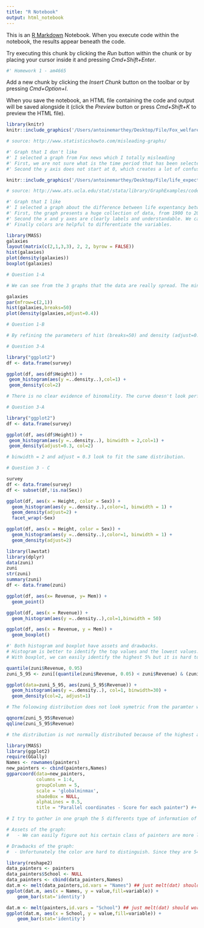 ```yaml
---
title: "R Notebook"
output: html_notebook
---
```


This is an [R Markdown](http://rmarkdown.rstudio.com) Notebook. When you execute code within the notebook, the results appear beneath the code. 

Try executing this chunk by clicking the *Run* button within the chunk or by placing your cursor inside it and pressing *Cmd+Shift+Enter*. 

```r
#' Homework 1 - am4665
```

Add a new chunk by clicking the *Insert Chunk* button on the toolbar or by pressing *Cmd+Option+I*.

When you save the notebook, an HTML file containing the code and output will be saved alongside it (click the *Preview* button or press *Cmd+Shift+K* to preview the HTML file).

```r
library(knitr)
knitr::include_graphics('/Users/antoinemarthey/Desktop/File/Fox_welfare-jobs-ff-1.jpg')

# source: http://www.statisticshowto.com/misleading-graphs/

#' Graph that I don't like
#' I selected a graph from Fox news which I totally misleading
#' First, we are not sure what is the time period that has been selected. Is that an average on the last 5 years? Is that an average on 2011? Is that a specific day during 2011? Source needs to be more detailed
#' Second the y axis does not start at 0, which creates a lot of confusion. It seems at first look that the people on welfare are 4 times more important than the people with a full time job. It is actually only 51% of the sample.
```
```r
knitr::include_graphics('/Users/antoinemarthey/Desktop/File/life_expectancy.gif')

# source: http://www.ats.ucla.edu/stat/stata/library/GraphExamples/code/line4.htm

#' Graph that I like
#' I selected a graph about the difference between life expentancy between 2 groups of people
#' First, the graph presents a huge collection of data, from 1900 to 2000. It means that the study has been long enough to collect enough data and so be trustful.
#' Second the x and y axes are clearly labels and understandable. We can also look at 4 differents type of data on the same graph. 
#' Finally colors are helpful to differentiate the variables.
```


```r
library(MASS)
galaxies
layout(matrix(c(2,1,3,3), 2, 2, byrow = FALSE))
hist(galaxies)
plot(density(galaxies))
boxplot(galaxies)

# Question 1-A

# We can see from the 3 graphs that the data are really spread. The min and max are far from the median. We can see from the 3 graphs that a lot of the data seem to be between 150000 and 25000 but the histogram breaks are to important, i.e 5000. We can refine the spread from the boxplot and the density function. 
```
```r
galaxies
par(mfrow=c(2,1)) 
hist(galaxies,breaks=50)
plot(density(galaxies,adjust=0.4))

# Question 1-B

# By refining the parameters of hist (breaks=50) and density (adjust=0.5) we can get two similars curves. We can also see that the bumps at the extremity of the graph are taken into account.
```

```r

# Question 3-A

library("ggplot2")
df <- data.frame(survey)

ggplot(df, aes(df$Height)) + 
 geom_histogram(aes(y =..density..),col=1) +
 geom_density(col=2)

# There is no clear evidence of binomality. The curve doesn't look perfectly symetric.
```

```r

# Question 3-A

library("ggplot2")
df <- data.frame(survey)

ggplot(df, aes(df$Height)) + 
 geom_histogram(aes(y =..density..), binwidth = 2,col=1) +
 geom_density(adjust=0.3, col=2)

# binwidth = 2 and adjust = 0.3 look to fit the same distribution.
```


```r

# Question 3 - C 

survey
df <- data.frame(survey)
df <- subset(df,!is.na(Sex))

ggplot(df, aes(x = Height, color = Sex)) + 
  geom_histogram(aes(y =..density..),color=1, binwidth = 1) +
  geom_density(adjust=2) +
  facet_wrap(~Sex)

```

```r
ggplot(df, aes(x = Height, color = Sex)) + 
  geom_histogram(aes(y =..density..),color=1, binwidth = 1) +
  geom_density(adjust=2)
```


```r
library(lawstat)
library(dplyr)
data(zuni)
zuni
str(zuni)
summary(zuni)
df <- data.frame(zuni)

ggplot(df, aes(x= Revenue, y= Mem)) +
  geom_point()
```

```r
ggplot(df, aes(x = Revenue)) + 
  geom_histogram(aes(y =..density..),col=1,binwidth = 50)
```

```r
ggplot(df, aes(x = Revenue, y = Mem)) + 
  geom_boxplot()

#' Both histogram and boxplot have assets and drawbacks.
# Histogram is better to identify the top values and the lowest values. But identifying exactly 5% is difficult
# With boxplot, we can easily identify the highest 5% but it is hard to identify the lowest 5%.

```

```r
quantile(zuni$Revenue, 0.95)
zuni_5_95 <- zuni[(quantile(zuni$Revenue, 0.05) < zuni$Revenue) & (zuni$Revenue < quantile(zuni$Revenue, 0.95)), ]

ggplot(data=zuni_5_95, aes(zuni_5_95$Revenue)) + 
  geom_histogram(aes(y =..density..), col=1, binwidth=30) +
  geom_density(col=2, adjust=1)

# The foloowing distribution does not look symetric from the paramter we selected. The pic look centered on the left side of the graph and not in the middle. High value data make the graph not symetric.
```

```r
qqnorm(zuni_5_95$Revenue)
qqline(zuni_5_95$Revenue)

# the distribution is not normally distributed because of the highest and lowest value of the sample. If the sample was smaller, i.e the value in the middle of the graph, then the distribution would be normally distributed.

```

```r
library(MASS)
library(ggplot2)
require(GGally)
Names <- rownames(painters)
new_painters <- cbind(painters,Names)
ggparcoord(data=new_painters,
           columns = 1:4,
           groupColumn = 5,
           scale = 'globalminmax',
           shadeBox = NULL,
           alphaLines = 0.5,
           title = "Parallel coordinates - Score for each painter") #+ facet_wrap(~painters$School)

# I try to gather in one graph the 5 differents type of information of the data table.

# Assets of the graph: 
#   - We can easily figure out his certain class of painters are more likely to be good in certain aspects. We can see if there is a trend in the data. For exemple, School D of painters are great at using colors. School A hqs a very sparse level in composition.

# Drawbacks of the graph:
#  - Unfortunately the color are hard to distinguish. Since they are 54 entries, it makes the graph are to read.
```

```r
library(reshape2)
data_painters <- painters
data_painters$School <- NULL
data_painters <- cbind(data_painters,Names)
dat.m <- melt(data_painters,id.vars = "Names") ## just melt(dat) should work
ggplot(dat.m, aes(x = Names, y = value,fill=variable)) +
    geom_bar(stat='identity')
```

```r
dat.m <- melt(painters,id.vars = "School") ## just melt(dat) should work
ggplot(dat.m, aes(x = School, y = value,fill=variable)) +
    geom_bar(stat='identity')
```

